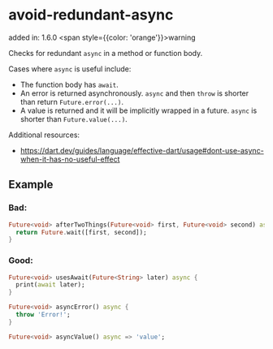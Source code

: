 # avoid-redundant-async
added in: 1.6.0 <span style={{color: 'orange'}}>warning</span>

Checks for redundant `async` in a method or function body.

Cases where `async` is useful include:

- The function body has `await`.
- An error is returned asynchronously. `async` and then `throw` is shorter than return `Future.error(...)`.
- A value is returned and it will be implicitly wrapped in a future. `async` is shorter than `Future.value(...)`.

Additional resources:

- https://dart.dev/guides/language/effective-dart/usage#dont-use-async-when-it-has-no-useful-effect

## Example
### Bad:
```dart
Future<void> afterTwoThings(Future<void> first, Future<void> second) async {
  return Future.wait([first, second]);
}
```
### Good:
```dart
Future<void> usesAwait(Future<String> later) async {
  print(await later);
}

Future<void> asyncError() async {
  throw 'Error!';
}

Future<void> asyncValue() async => 'value';
```
